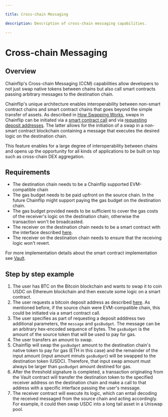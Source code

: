 ```yaml
---

title: Cross-chain Messaging

description: Description of cross-chain messaging capabilities.

---
```



# Cross-chain Messaging

## Overview

Chainflip's Cross-chain Messaging (CCM) capabilities allow developers to not just swap native tokens between chains but also call smart contracts passing arbitrary messages to the destination chain.

Chainflip's unique architecture enables interoperability between non-smart contract chains and smart contract chains that goes beyond the simple transfer of assets. As described in [How Swapping Works](how-swapping-works.md), swaps in Chainflip can be initiated via a [smart contract call](evm-integration/vault-swaps.md) and via [requesting deposit addresses](javascript-sdk/swap-assets/request-deposit-address.md). The latter allows for the initiation of a swap in a non-smart contract blockchain containing a message that executes the desired logic on the destination chain.

This feature enables for a large degree of interoperability between chains and opens up the opportunity for all kinds of applications to be built on top such as cross-chain DEX aggregation.


## Requirements

- The destination chain needs to be a Chainflip supported EVM-compatible chain
- The gas budget needs to be paid upfront on the source chain. In the future Chainflip might support paying the gas budget on the destination chain.
- The gas budget provided needs to be sufficient to cover the gas costs of the receiver's logic on the destination chain, otherwise the transaction won't be broadcasted.
- The receiver on the destination chain needs to be a smart contract with the interface described [here](evm-integration/vault-swaps.md#receive-a-destination-asset-and-contract-call).
- The receiver on the destination chain needs to ensure that the receiving logic won't revert.

For more implementation details about the smart contract implementation see [Vault](evm-integration/vault-swaps.md).


## Step by step example

1. The user has BTC on the Bitcoin blockchain and wants to swap it to coin USDC on Ethereum blockchain and then execute some logic on a smart contract.
2. The user requests a bitcoin deposit address as described [here](javascript-sdk/swap-assets/request-deposit-address.md#requestdepositaddress--cross-chain-messaging-ccm). As mentioned before, if the source chain were EVM-compatible chain, this could be initiated via a smart contract call.
3. The user specifies as part of requesting a deposit adddress two additional parameters, the `message` and `gasBudget`. The message can be an arbitrary hex-encoded sequence of bytes. The `gasBudget` is the amount of the source token that will be used to pay for gas. 
4. The user transfers an amount to swap.
5. Chainflip will swap the `gasBudget` amount to the destination chain's native token to pay for gas (ETH in this case) and the remainder of the input amount (input amount minuts `gasBudget`) will be swapped to the destination token (USDC). Therefore, that input swap amount must always be larger than `gasBudget` amount destined for gas.
6. After the threshold signature is completed, a transaction originating from the Vault contract will transfer the destination token to the specified receiver address on the destination chain and make a call to that address with a specific interface passing the user's message.
7. The receiver contract will execute its logic, which can entail decoding the received messaged from the source chain and acting accordingly. For example, it could then swap USDC into a long tail asset in a Uniswap pool.